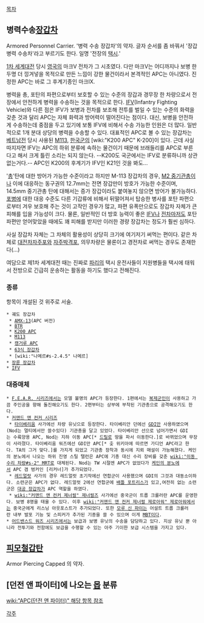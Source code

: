 [[목차]]
== 병력수송[[장갑차]] ==
Armored Personnel Carrier. '병력 수송 장갑차'의 약자. 글자 순서를 좀 바꿔서 '장갑 병력 수송차'라고 부르기도 한다. 일명 '전장의 [[택시]].'

[[1차 세계대전]] 당시 [[영국]]의 마크V 전차가 그 시초였다. 다만 마크V는 어디까지나 보병 한두명 더 낑겨넣을 목적으로 만든 느낌이 강한 물건이라서 본격적인 APC는 아니였다. 진정한 APC는 바로 그 후계기종인 마크IX.

병력을 총, 포탄의 파편으로부터 보호할 수 있는 수준의 장갑과 경무장 한 차량으로서 전장에서 안전하게 병력을 수송하는 것을 목적으로 한다. [[IFV]](Infantry Fighting Vehicle)와 다른 점은 IFV가 보병과 전차를 보조해 전투를 벌일 수 있는 수준의 화력을 갖춘 것과 달리 APC는 자체 화력과 방어력이 떨어진다는 점이다. 대신, 보병을 안전하게 수송하는데 중점을 두고 있기에 보통 IFV에 비해서 수송 가능한 인원은 더 많다. 일반적으로 1개 분대 상당의 병력을 수송할 수 있다. 대표적인 APC로 볼 수 있는 장갑차는 [[베트남전]] 당시 사용된 [[M113]], [[한국군]]의 [wiki:"K200 APC" K-200]이 있다. 근데 사실 따지자면 IFV는 APC의 하위 분류에 속하는 물건이기 때문에 브래들리를 APC로 부른다고 해서 크게 틀린 소리는 되지 않는다. --K200도 국군에서는 IFV로 분류하니까 상관없는거다.-- APC인 K200의 후계기가 IFV인 K21인 것을 봐도...

'[[총]]'탄에 대한 방어가 가능한 수준이라고 하지만 M-113 장갑차의 경우, [[M2 중기관총]]이나 이에 대응하는 동구권의 12.7mm는 전면 장갑만이 방호가 가능한 수준이며, 14.5mm 중기관총 탄에 대해서는 증가 장갑이라도 붙여놓지 않으면 방어가 불가능하다. [[포병]]에 대한 대응 수준도 다른 기갑류에 비해서 뒤떨어져서 탑승한 병사를 포탄 파편으로부터 겨우 보호해 주는 것이 고작인 경우가 많고, 파편 유폭만으로도 장갑차 자체가 큰 피해를 입을 가능성이 크다. 물론, 일반적인 더 방호 능력이 좋은 [[IFV]]나 [[전차]]마저도 포탄 파편만 얻어맞았을 때에도 꽤 피해를 받지만 이러한 경량 장갑차는 정도가 훨씬 심하다.

사실 장갑차 자체는 그 차체의 활용성이 상당히 크기에 여기저기 써먹는 편이다. 같은 차체로 [[대전차자주포]]와 [[자주박격포]], 의무차량은 물론이고 경전차로 써먹는 경우도 존재한다(...)

여담으로 제1차 세계대전 때는 진짜로 [[파리]]의 택시 운전사들이 지원병들을 택시에 태워서 전방으로 긴급히 운송하는 활동을 하기도 했다고 전해진다.
=== 종류 ===
항목이 개설된 것 위주로 서술.
 * 궤도 장갑차
  * [[AMX-13]](APC 버전)
  * [[BTR]]
  * [[K200 APC]]
  * [[M113]]
  * [[캥거루 APC]]
  * [[63식 장갑차]]
  * [wiki:"나메르#s-2.4.5" 나메르]
 * [[장륜 장갑차]]
 * [[IFV]]

=== 대중매체 ===
 * [[F.E.A.R. 시리즈]]에서는 모델 불명의 APC가 등장한다. 1편에서는 [[복제군인]]이 사용하고 가끔 주인공을 향해 돌진해오기도 한다. 2편부터는 상부에 부착된 기관총으로 공격해오기도 한다.
 * [[커맨드 앤 컨커 시리즈]]
  * [[타이베리움]] 사가에선 차량 유닛으로 등장한다. 타이베리안 던에선 [[GDI]]만 사용하였으며(Nod는 멀티에서만 쓸수있다) 기관총을 달고 있었다. 타이베리안 선으로 넘어가면서 GDI는 수륙양용 APC, Nod는 지하 이동 APC[* [[드릴]]로 땅을 파서 이동한다.]로 바뀌었으며 무장이 사라졌다. 타이베리움 워즈에선 GDI만 APC[* 춫 위키아에 따르면 가디언 APC라고 한다. TA의 그거 맞다.]를 가지게 되었고 기관총 장착과 동시에 지뢰 매설이 가능해졌다. 케인의 분노에서 나오는 하위 진영 스틸 탤런은 APC에 기총 대신 수리 장비를 갖춘 [[wiki:"이동 수리 차량#s-2" MRT]]로 대체된다. Nod는 TW 시절엔 APC가 없었다가 [[케인의 분노]]에서 APC 겸 벙커인 [리커너]가 추가되었다.
  * [[레드얼럿]] 사가의 경우 레드얼럿 초기작에선 연합군이 사용했으며 GDI의 그것과 대동소이하다. 소련군은 APC가 없다. 레드얼럿 2에선 연합군에 [[배틀 포트리스]]가 있고,여전히 없는 소련군은 [[대공 장갑차]]가 APC 역할을 하였다.
  * [[wiki:"커맨드 앤 컨커 제너럴" 제너럴즈]] 사가에선 중국군이 트룹 크롤러란 APC를 운영한다. 보병 8명을 태울 수 있다. 이후 [[wiki:"커맨드 앤 컨커 제너럴 제로아워" 제로아워]]에서는 중국군에게 리스닝 아웃포스트가 추가되었다. 또한 [[모루 신 파이]]는 어설트 트룹 크롤러란 내부 발포 기능 및 스피커가 추가된 기종을 쓸 수 있으며 이게 [[MBT]]이다.
 * [[어드밴스드 워즈 시리즈]]에서는 보급과 보병 유닛의 수송을 담당하고 있다. 지상 유닛 뿐 아니라 전투기와 전함에도 보급을 수행할 수 있는 아주 기이한 보급 시스템을 가지고 있다.
== [[피모철갑탄]] ==
Armor Piercing Capped 의 약자.
== [던전 앤 파이터]에 나오는 [[몹]] 분류 ==
[[wiki:"APC(던전 앤 파이터)" 해당 항목 참조]]

[[각주]]
